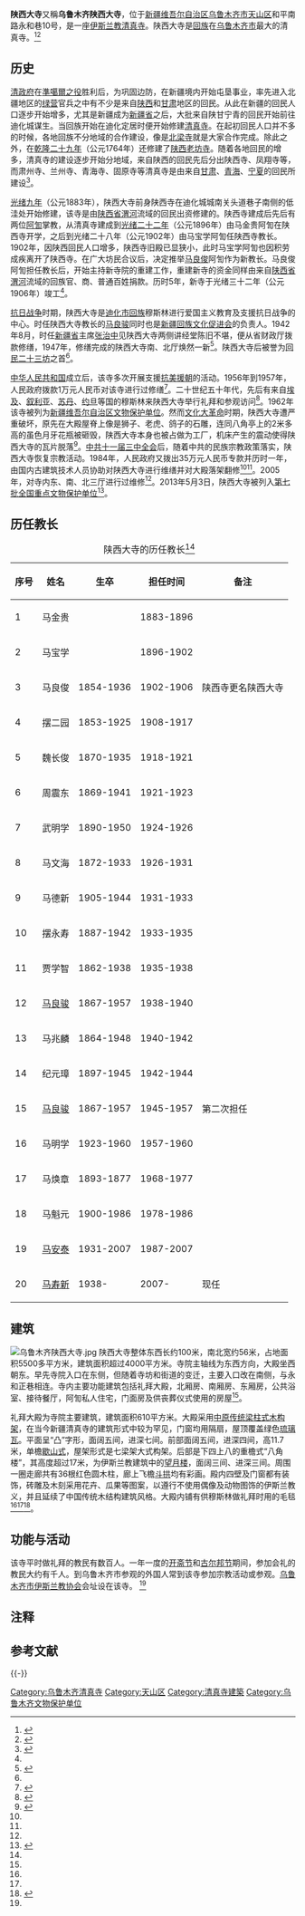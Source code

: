 {{noteTA
|G1=Unit
}}
{{about|乌鲁木齐市的陕西大寺|位于[[伊宁市|伊宁市]]的陕西大寺|伊宁陕西大寺|位于[[昌吉市|昌吉市]]的陕西大寺|昌吉陕西大寺|位于[[哈密市|哈密市]]的陕西大寺|哈密陕西大寺}}
{{Infobox religious building
| name                 = 陕西大寺
| native_name          = 
| native_name_lang     = 
| image                = 乌鲁木齐陕西大寺大门.jpg
| image_size           = 220px
| alt                  =
| caption              = 乌鲁木齐市陕西大寺（2019年摄）
| coordinates          = {{Coord|43.78801|87.61797|display=inline,title}}
| location             = [[中华人民共和国|中华人民共和国]][[新疆维吾尔自治区|新疆维吾尔自治区]][[乌鲁木齐市|乌鲁木齐市]][[天山区|天山区]]和平南路永和巷10号
| year                 = 
| religious_affiliation= [[伊斯蘭教|伊斯蘭教]]
| tradition            =
| administration       =
| ownership            =
| imam                 = 
| spokesperson         =
| specifications       =
| architect            =
| architecture_style   =
| capacity             =
| length               =
| width                =
| area                 = 建筑面积超过4000平方米 
| totalarea            = 占地面积5500多平方米（一说5186平方米）
| height               =
| dome_quantity        =
| dome_height_outer    =
| dome_height_inner    =
| dome_dia_outer       =
| dome_dia_inner       =
| minaret_quantity     =
| minaret_height       =
| materials            =
| general_contractor   =
| construction_cost    =
| renovations          =
| website              =
| mapframe-zoom        = 15
| map_caption          = 陕西大寺在中华人民共和国新疆维吾尔自治区乌鲁木齐市天山区的位置
}}
{{文物保护单位
| 级别 = 全国
| 名称 = 乌鲁木齐陕西大寺大殿
| 图片 = 陕西大寺文保碑.jpg
| 编号 =7-1497
| 分类 = 古建筑
| 时代 = [[清朝|清]]
| 所在 = [[新疆维吾尔自治区|新疆维吾尔自治区]][[乌鲁木齐市|乌鲁木齐市]]
| 坐标 = 
| 登录 = 2013年5月3日
| Cat = 新疆全国重点文物保护单位
}}
'''陕西大寺'''又稱'''乌鲁木齐陕西大寺'''，位于[[新疆维吾尔自治区|新疆维吾尔自治区]][[乌鲁木齐市|乌鲁木齐市]][[天山区|天山区]]和平南路永和巷10号，是一座[[伊斯兰教|伊斯兰教]][[清真寺|清真寺]]。陕西大寺是[[回族|回族]]在[[乌鲁木齐市|乌鲁木齐市]]最大的清真寺。<ref name=zj>{{Cite web |url=http://www.zjislam.org/show.aspx?cid=65&id=29 |title=新疆维吾族尔自治区清真寺，浙江省伊斯兰教协会，2004-12-02 |accessdate=2014-05-17 |archive-date=2020-08-04 |archive-url=https://web.archive.org/web/20200804113313/http://www.zjislam.org/show.aspx?cid=65&id=29 |dead-url=no }}</ref><ref name=zgw>{{Cite web |url=http://www.china.com.cn/city/zhuanti/07xjx/2007-06/22/content_8428884.htm |title=乌鲁木齐陕西大寺，中国网，2007-06-22 |accessdate=2014-05-17 |archive-date=2016-03-05 |archive-url=https://web.archive.org/web/20160305032100/http://www.china.com.cn/city/zhuanti/07xjx/2007-06/22/content_8428884.htm |dead-url=no }}</ref>

==历史==

[[清政府|清政府]]在[[準噶爾之役|準噶爾之役]]胜利后，为巩固边防，在新疆境内开始屯垦事业，率先进入北疆地区的[[绿营|绿营]]官兵之中有不少是来自[[陕西|陕西]]和[[甘肃|甘肃]]地区的回民。从此在新疆的回民人口逐步开始增多，尤其是新疆成为[[新疆省_(清)|新疆省]]之后，大批来自陕甘宁青的回民开始前往迪化城谋生。当回族开始在迪化定居时便开始修建[[清真寺|清真寺]]。在起初回民人口并不多的时候，各地回族不分地域的合作建设，像是[[文昌阁_(乌鲁木齐)|北梁寺]]就是大家合作完成。除此之外，在[[乾隆|乾隆二十九年]]（公元1764年）还修建了[[陕西老坊寺_(乌鲁木齐)|陕西老坊寺]]。随着各地回民的增多，清真寺的建设逐步开始分地域，来自陕西的回民先后分出陕西寺、凤翔寺等，而肃州寺、兰州寺、青海寺、固原寺等清真寺是由来自[[甘肃|甘肃]]、[[青海|青海]]、[[宁夏|宁夏]]的回民所建设<ref name="考略">{{cite journal |author1=陈刚 |author2=马德礼 |title=乌鲁木齐市陕西大寺历史考略 |journal=中国穆斯林 |date=2013 |issue=01 |pages=50-52 |doi=10.16293/j.cnki.cn11-1345/b.2013.01.023}}</ref>。

[[光绪|光绪九年]]（公元1883年），陕西大寺前身陕西寺在迪化城城南关头道巷子南侧的低洼处开始修建，该寺是由[[陕西省|陕西省]][[渭河|渭河]]流域的回民出资修建的。陕西寺建成后先后有两位[[阿訇|阿訇]]掌教，从清真寺建成到[[光绪|光绪二十二年]]（公元1896年）由马金贵阿訇在陕西寺开学，之后到光绪二十八年（公元1902年）由马宝学阿訇任陕西寺教长。1902年，因陕西回民人口增多，陕西寺旧殿已显狭小，此时马宝学阿訇也因积劳成疾离开了陕西寺。在广大坊民合议后，决定推举[[马良俊|马良俊]]阿訇作为新教长。马良俊阿訇担任教长后，开始主持新寺院的重建工作，重建新寺的资金同样由来自[[陕西省|陕西省]][[渭河|渭河]]流域的回族官、商、普通百姓捐款。历时5年，新寺于光绪三十二年（公元1906年）竣工<ref name="考略"/>。

[[抗日战争|抗日战争]]时期，陕西大寺是[[迪化市|迪化市]][[回族|回族]]穆斯林进行爱国主义教育及支援抗日战争的中心。时任陕西大寺教长的[[马良骏|马良骏]]同时也是[[新疆回族文化促进会|新疆回族文化促进会]]的负责人。1942年8月，时任[[新疆省_(中华民国)|新疆省]]主席[[张治中|张治中]]见陕西大寺两侧讲经堂陈旧不堪，便从省财政厅拨款修缮，1947年，修缮完成的陕西大寺南、北厅焕然一新<ref>{{cite web |title=陕西大寺 |url=http://www.wlmqsdaj.gov.cn/index.php?s=/articles/177.html |website=乌鲁木齐市档案局（馆） |accessdate=2019-10-20 |archive-url=https://web.archive.org/web/20190616222246/http://www.wlmqsdaj.gov.cn/index.php?s=%2Farticles%2F177.html |archive-date=2019-06-16 |dead-url=yes }}</ref>。陕西大寺后被誉为[[回民二十三坊|回民二十三坊]]{{efn|中华人民共和国成立前，迪化市共23座较大的回民清真寺，被称为二十三坊。}}之首<ref name="考略"/>。

[[中华人民共和国|中华人民共和国]]成立后，该寺多次开展支援[[抗美援朝|抗美援朝]]的活动。1956年到1957年，人民政府拨款1万元人民币对该寺进行过修缮<ref name="建构研究">{{Cite thesis |degree=硕士  |title=乌鲁木齐陕西大寺及周边环境的场效应建构研究  |author=马杰  |year=2013 |publisher=西安建筑科技大学}}</ref>。二十世纪五十年代，先后有来自[[埃及|埃及]]、[[叙利亚|叙利亚]]、[[苏丹|苏丹]]、[[约旦|约旦]]等国的穆斯林来陕西大寺举行礼拜和参观访问<ref>{{cite web |title=乌鲁木齐市陕西大寺 |url=http://www.sxlib.org.cn/dfzy/wszl/sxswszlsxg/shl_5196/zjxy_5199/201701/t20170122_608798.html |website=陕西省文史资料数据库 |accessdate=2019-10-20 |archive-date=2019-10-20 |archive-url=https://web.archive.org/web/20191020143821/http://www.sxlib.org.cn/dfzy/wszl/sxswszlsxg/shl_5196/zjxy_5199/201701/t20170122_608798.html |dead-url=no }}</ref>。1962年该寺被列为[[新疆维吾尔自治区文物保护单位|新疆维吾尔自治区文物保护单位]]。然而[[文化大革命|文化大革命]]时期，陕西大寺遭严重破坏，原先在大殿屋脊上像是狮子、老虎、鸽子的石雕，连同八角亭上的2米多高的虽色月牙花瓶被砸毁，陕西大寺本身也被占做为工厂，机床产生的震动使得陕西大寺的瓦片脱落<ref>{{cite web |title=新疆乌鲁木齐市陕西大寺百年修为映雕梁 |url=http://www.huaxia.com/xjbt/xwsc/2013/05/3325784.html |website=华夏经纬网 |accessdate=2019-10-20 |archive-date=2019-10-20 |archive-url=https://web.archive.org/web/20191020151306/http://www.huaxia.com/xjbt/xwsc/2013/05/3325784.html |dead-url=no }}</ref>。[[中共十一届三中全会|中共十一届三中全会]]后，随着中共的民族宗教政策落实，陕西大寺恢复宗教活动。1984年，人民政府又拨出35万元人民币专款并历时一年，由国内古建筑技术人员协助对陕西大寺进行维缮并对大殿落架翻修<ref name=zj/><ref name=zgw/>。2005年，对寺内东、南、北三厅进行过维修<ref name="考略"/>。2013年5月3日，陕西大寺被列入[[第七批全国重点文物保护单位|第七批全国重点文物保护单位]]<ref>{{cite web |title=国务院核定公布第七批全国重点文物保护单位 |url=http://www.gov.cn/gzdt/2013-05/03/content_2395234.htm |website=中华人民共和国中央人民政府 |accessdate=2019-10-20 |archive-date=2013-11-05 |archive-url=https://archive.is/20131105064854/http://www.gov.cn/gzdt/2013-05/03/content_2395234.htm |dead-url=no }}</ref>。

== 历任教长 ==

{| class="wikitable"
|+陕西大寺的历任教长<ref name="考略"/>
!序号
!姓名
!生卒
!担任时间
!备注
|-
|1
|马金贵
|
|1883-1896
|
|-
|2
|马宝学
|
|1896-1902
|
|-
|3
|马良俊
|1854-1936
|1902-1906
|陕西寺更名陕西大寺
|-
|4
|摆二园
|1853-1925
|1908-1917
|
|-
|5
|魏长俊
|1870-1935
|1918-1921
|
|-
|6
|周震东
|1869-1941
|1921-1923
|
|-
|7
|武明学
|1890-1950
|1924-1926
|
|-
|8
|马文海
|1872-1933
|1926-1931
|
|-
|9
|马德新
|1905-1944
|1931-1933
|
|-
|10
|摆永寿
|1887-1942
|1933-1935
|
|-
|11
|贾学智
|1862-1938
|1935-1938
|
|-
|12
|[[马良骏|马良骏]]
|1867-1957
|1938-1940
|
|-
|13
|马兆麟
|1864-1948
|1940-1942
|
|-
|14
|纪元璋
|1897-1945
|1942-1944
|
|-
|15
|[[马良骏|马良骏]]
|1867-1957
|1945-1957
|第二次担任
|-
|16
|马明学
|1923-1960
|1957-1960
|
|-
|17
|马焕章
|1893-1877
|1968-1977
|
|-
|18
|马魁元
|1900-1986
|1978-1986
|
|-
|19
|[[马安泰|马安泰]]
|1931-2007
|1987-2007
|
|-
|20
|[[马寿新|马寿新]]
|1938-
|2007-
|现任
|}

==建筑==
[[File:乌鲁木齐陕西大寺.jpg|thumb]]
陕西大寺整体东西长约100米，南北宽约56米，占地面积5500多平方米{{efn|一说5186平方米<ref name="文物局"/>。}}，建筑面积超过4000平方米。寺院主轴线为东西方向，大殿坐西朝东。早先寺院入口在东侧，但随着寺坊和街道的变迁，主要入口改在南侧，与永和正巷相连。寺内主要功能建筑包括礼拜大殿，北厢房、南厢房、东厢房，公共浴室、接待餐厅，阿訇私人住宅，门面房及供丧葬仪式使用的房屋<ref name="建构研究"/>。

礼拜大殿为寺院主要建筑，建筑面积610平方米{{efn|一说750平方米<ref name="建构研究"/>。}}。大殿采用[[中国传统建筑|中原传统梁柱式木构架]]，在当今新疆清真寺的建筑形式中较为罕见，门窗均用隔扇，屋顶覆盖绿色[[琉璃瓦|琉璃瓦]]。平面呈“凸”字形，面阔五间，进深七间。前部面阔五间，进深四间，高11.7米，单檐[[歇山式|歇山式]]，屋架形式是七梁架大式构架。后部是下四上八的重檐式“八角楼”，其高度超过17米，为伊斯兰教建筑中的[[叫拜楼|望月楼]]，面阔三间、进深三间。周围一圈走廊共有36根红色圆木柱，廊上飞檐[[斗拱|斗拱]]均有彩画。殿内四壁及门窗都有装饰，砖雕及木刻采用花卉、瓜果等图案，以遵行不使用偶像及动物图饰的伊斯兰教义，并且延续了中国传统木结构建筑风格。大殿内铺有供穆斯林做礼拜时用的毛毯<ref name="zj"/><ref name="建构研究"/><ref name="文物局">{{cite book|author=新疆维吾尔自治区文物局(编) |title=不可移动的文物|volume=乌鲁木齐市 克拉玛依市 石河子市 阿拉尔市 图木舒克市 五家渠市卷 |location=乌鲁木齐 |date=2015 |publisher=新疆美术摄影出版社 }}</ref>。

== 功能与活动 ==
该寺平时做礼拜的教民有数百人。一年一度的[[开斋节|开斋节]]和[[古尔邦节|古尔邦节]]期间，参加会礼的教民大约有千人。到乌鲁木齐市参观的外国人常到该寺参加宗教活动或参观。[[乌鲁木齐市伊斯兰教协会|乌鲁木齐市伊斯兰教协会]]会址设在该寺。 <ref name=zj/>

== 注释 ==
{{notelist}}

== 参考文献 ==
{{Reflist|30en}}

{{-}}
{{新疆全国重点文物保护单位}}
{{乌鲁木齐文物保护单位}}

[[Category:乌鲁木齐清真寺|Category:乌鲁木齐清真寺]]
[[Category:天山区|Category:天山区]]
[[Category:清真寺建築|Category:清真寺建築]]
[[Category:乌鲁木齐文物保护单位|Category:乌鲁木齐文物保护单位]]